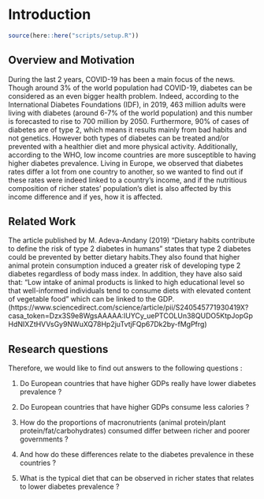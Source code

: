 # Introduction

```r
source(here::here("scripts/setup.R"))
```

## Overview and Motivation

During the last 2 years, COVID-19 has been a main focus of the news. Though around 3% of the world population had COVID-19, diabetes can be considered as an even bigger health problem. Indeed, according to the International Diabetes Foundations (IDF), in 2019, 463 million adults were living with diabetes (around 6-7% of the world population) and this number is forecasted to rise to 700 million by 2050. Furthermore, 90% of cases of diabetes are of type 2, which means it results mainly from bad habits and not genetics. However both types of diabetes can be treated and/or prevented with a healthier diet and more physical activity. Additionally, according to the WHO, low income countries are more susceptible to having higher diabetes prevalence. Living in Europe, we observed that diabetes rates differ a lot from one country to another, so we wanted to find out if these rates were indeed linked to a country’s income, and if the nutritious composition of richer states’ population’s diet is also affected by this income difference and if yes, how it is affected. 

## Related Work

The article published by M. Adeva-Andany (2019) “Dietary habits contribute to define the risk of type 2 diabetes in humans” states that type 2 diabetes could be prevented by better  dietary habits.They also found that higher animal protein consumption induced a greater risk of developing type 2 diabetes regardless of body mass index. In addition, they have also said that: "Low intake of animal products is linked to high educational level so that well-informed individuals tend to consume diets with elevated content of vegetable food" which can be linked to the GDP. (https://www.sciencedirect.com/science/article/pii/S240545771930419X?casa_token=Dzx3S9e8WgsAAAAA:IUYCy_uePTCOLUn38QUDO5KtpJopGpHdNIXZtHVVsGy9NWuXQ78Hp2juTvtjFQp67Dk2by-fMgPfrg) 
  

## Research questions

Therefore, we would like to find out answers to the following questions :

  1. Do European countries that have higher GDPs really have lower diabetes prevalence ?

  2. Do European countries that have higher GDPs consume less calories ?

  3. How do the proportions of macronutrients (animal protein/plant protein/fat/carbohydrates) consumed differ between richer and poorer governments ?

  4. And how do these differences relate to the diabetes prevalence in these countries ?

  5. What is the typical diet that can be observed in richer states that relates to lower diabetes prevalence ?